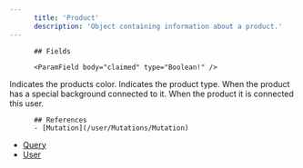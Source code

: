 ```yaml
---
      title: 'Product'
      description: 'Object containing information about a product.'
---
```

          
          ## Fields
          
          <ParamField body="claimed" type="Boolean!" />
<ParamField body="imageSrc" type="String" />
<ParamField body="name" type="String!" />
<ParamField body="orderId" type="String!" />
<ParamField body="productColor" type="Color!">Indicates the products color.</ParamField>
<ParamField body="productType" type="Type!">Indicates the product type.</ParamField>
<ParamField body="publicId" type="String!" />
<ParamField body="specialBackground" type="Background">When the product has a special background connected to it.</ParamField>
<ParamField body="user" type="ProductUser">When the product it is connected this user.</ParamField>
          
          ## References
          - [Mutation](/user/Mutations/Mutation)
- [Query](/user/Queries/Query)
- [User](/user/Objects/User)
      